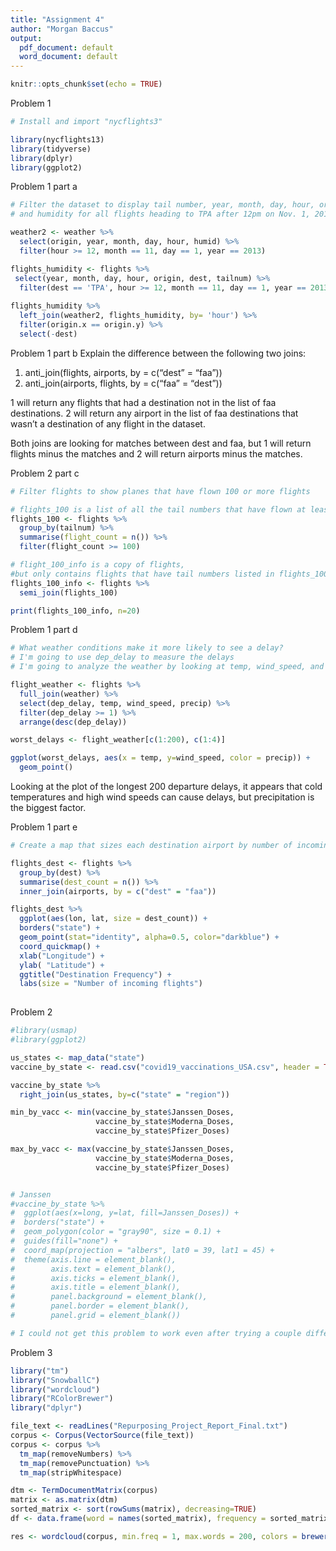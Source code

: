 ---
title: "Assignment 4"
author: "Morgan Baccus"
output:
  pdf_document: default
  word_document: default
---

```{r setup, include=FALSE}
knitr::opts_chunk$set(echo = TRUE)
```

Problem 1
```{r}
# Install and import "nycflights3"

library(nycflights13)
library(tidyverse)
library(dplyr)
library(ggplot2)

```

Problem 1 part a
```{r nycflights13}
# Filter the dataset to display tail number, year, month, day, hour, origin,
# and humidity for all flights heading to TPA after 12pm on Nov. 1, 2013

weather2 <- weather %>%
  select(origin, year, month, day, hour, humid) %>%
  filter(hour >= 12, month == 11, day == 1, year == 2013)

flights_humidity <- flights %>%
 select(year, month, day, hour, origin, dest, tailnum) %>%
  filter(dest == 'TPA', hour >= 12, month == 11, day == 1, year == 2013)
  
flights_humidity %>%
  left_join(weather2, flights_humidity, by= 'hour') %>%
  filter(origin.x == origin.y) %>%
  select(-dest)

```

Problem 1 part b
Explain the difference between the following two joins:

  (1) anti_join(flights, airports, by = c("dest" = "faa"))
  (2) anti_join(airports, flights, by = c("faa" = "dest"))


1 will return any flights that had a destination not in the list of faa destinations.
2 will return any airport in the list of faa destinations that wasn't a destination of any flight in the dataset.

Both joins are looking for matches between dest and faa, but 1 will return flights minus the matches and 2 will return airports minus the matches.





Problem 2 part c
```{r}
# Filter flights to show planes that have flown 100 or more flights

# flights_100 is a list of all the tail numbers that have flown at least 100 flights
flights_100 <- flights %>%
  group_by(tailnum) %>%
  summarise(flight_count = n()) %>%
  filter(flight_count >= 100)

# flight_100_info is a copy of flights,
#but only contains flights that have tail numbers listed in flights_100
flights_100_info <- flights %>%
  semi_join(flights_100)

print(flights_100_info, n=20)
```

Problem 1 part d
```{r}
# What weather conditions make it more likely to see a delay?
# I'm going to use dep_delay to measure the delays
# I'm going to analyze the weather by looking at temp, wind_speed, and precip

flight_weather <- flights %>%
  full_join(weather) %>%
  select(dep_delay, temp, wind_speed, precip) %>%
  filter(dep_delay >= 1) %>%
  arrange(desc(dep_delay))

worst_delays <- flight_weather[c(1:200), c(1:4)]

ggplot(worst_delays, aes(x = temp, y=wind_speed, color = precip)) +
  geom_point()
```
Looking at the plot of the longest 200 departure delays, it appears that cold temperatures and high wind speeds can cause delays, but precipitation is the biggest factor.  



Problem 1 part e
```{r}
# Create a map that sizes each destination airport by number of incoming flights

flights_dest <- flights %>%
  group_by(dest) %>%
  summarise(dest_count = n()) %>%
  inner_join(airports, by = c("dest" = "faa"))

flights_dest %>%
  ggplot(aes(lon, lat, size = dest_count)) +
  borders("state") +
  geom_point(stat="identity", alpha=0.5, color="darkblue") +
  coord_quickmap() +
  xlab("Longitude") +
  ylab( "Latitude") +
  ggtitle("Destination Frequency") +
  labs(size = "Number of incoming flights")
  
```





Problem 2
```{r}
#library(usmap)
#library(ggplot2)

us_states <- map_data("state")
vaccine_by_state <- read.csv("covid19_vaccinations_USA.csv", header = TRUE)

vaccine_by_state %>%
  right_join(us_states, by=c("state" = "region"))

min_by_vacc <- min(vaccine_by_state$Janssen_Doses,
                   vaccine_by_state$Moderna_Doses,
                   vaccine_by_state$Pfizer_Doses)

max_by_vacc <- max(vaccine_by_state$Janssen_Doses,
                   vaccine_by_state$Moderna_Doses,
                   vaccine_by_state$Pfizer_Doses)


# Janssen
#vaccine_by_state %>%
#  ggplot(aes(x=long, y=lat, fill=Janssen_Doses)) +
#  borders("state") +
#  geom_polygon(color = "gray90", size = 0.1) +
#  guides(fill="none") +
#  coord_map(projection = "albers", lat0 = 39, lat1 = 45) +
#  theme(axis.line = element_blank(),
#        axis.text = element_blank(),
#        axis.ticks = element_blank(),
#        axis.title = element_blank(),
#        panel.background = element_blank(),
#        panel.border = element_blank(),
#        panel.grid = element_blank())

# I could not get this problem to work even after trying a couple different methods.

```



Problem 3
```{r}

library("tm")
library("SnowballC")
library("wordcloud")
library("RColorBrewer")
library("dplyr")

file_text <- readLines("Repurposing_Project_Report_Final.txt")
corpus <- Corpus(VectorSource(file_text))
corpus <- corpus %>% 
  tm_map(removeNumbers) %>%
  tm_map(removePunctuation) %>%
  tm_map(stripWhitespace)

dtm <- TermDocumentMatrix(corpus)
matrix <- as.matrix(dtm)
sorted_matrix <- sort(rowSums(matrix), decreasing=TRUE)
df <- data.frame(word = names(sorted_matrix), frequency = sorted_matrix)

res <- wordcloud(corpus, min.freq = 1, max.words = 200, colors = brewer.pal(6, name="Dark2"))

```

